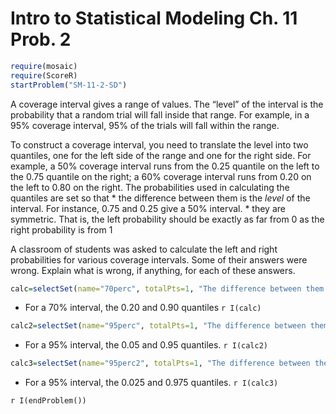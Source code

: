 Intro to Statistical Modeling Ch. 11 Prob. 2
========================================================
```r
require(mosaic)
require(ScoreR)
startProblem("SM-11-2-SD")
```

A coverage interval gives a range of values.  The "level" of the interval is the probability that a random trial will fall inside that range.  For example, in a 95% coverage interval, 95% of the trials will fall within the range.

To construct a coverage interval, you need to translate the level into two quantiles, one for the left side of the range and one for the right side.  For example, a 50% coverage interval runs from the 0.25 quantile on the left to the 0.75 quantile on the right; a 60% coverage interval runs from 0.20 on the left to 0.80 on the right. The probabilities used in calculating the quantiles are set so that 
* the difference between them is the *level* of the interval. For instance, 0.75 and  0.25 give a 50% interval. 
* they are symmetric.  That is, the left probability should be exactly as far from 0 as the right probability is from 1



A classroom of students was asked to calculate the left and right probabilities for various coverage intervals.  Some of their answers were wrong.  Explain what is wrong, if anything, for each of these answers.

```r
calc=selectSet(name="70perc", totalPts=1, "The difference between them isn't 0.70"=FALSE, "They are not symmetrical."=TRUE, "Nothing is wrong."=FALSE)
```
* For a 70% interval, the 0.20 and 0.90 quantiles `r I(calc)`

```r
calc2=selectSet(name="95perc", totalPts=1, "The difference between them isn't 0.95"=TRUE, "They are not symmetrical."=FALSE, "Nothing is wrong."=FALSE)
```
* For a 95% interval, the 0.05 and 0.95 quantiles. `r I(calc2)`


```r
calc3=selectSet(name="95perc2", totalPts=1, "The difference between them isn't 0.95"=FALSE, "They are not symmetrical."=FALSE, "Nothing is wrong."=TRUE)
```
* For a 95% interval, the 0.025 and 0.975 quantiles. `r I(calc3)`

`r I(endProblem())`